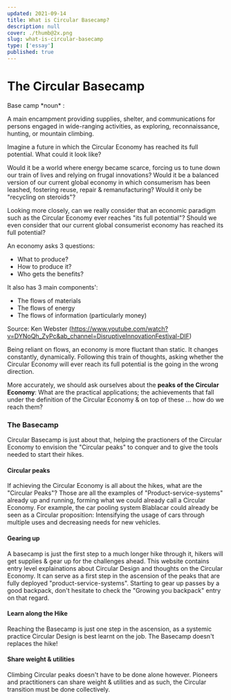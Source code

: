 ```yaml
---
updated: 2021-09-14
title: What is Circular Basecamp?
description: null
cover: ./thumb@2x.png
slug: what-is-circular-basecamp
type: ['essay']
published: true
---
```


# The Circular Basecamp

<SimpleCard width="700px">

<p>
Base camp *noun* :

A main encampment providing supplies, shelter, and communications for persons engaged in wide-ranging activities, as exploring, reconnaissance, hunting, or mountain climbing.</p>

</SimpleCard>

Imagine a future in which the Circular Economy has reached its full potential. What could it look like? 

Would it be a world where energy became scarce, forcing us to tune down our train of lives and relying on frugal innovations? Would it be a balanced version of our current global economy in which consumerism has been leashed, fostering reuse, repair & remanufacturing? Would it only be "recycling on steroids"? 

Looking more closely, can we really consider that an economic paradigm such as the Circular Economy ever reaches "its full potential"? Should we even consider that our current global consumerist economy has reached its full potential? 

An economy asks 3 questions: 
- What to produce?
- How to produce it?
- Who gets the benefits?

It also has 3 main components': 
- The flows of materials 
- The flows of energy
- The flows of information (particularly money)

Source: Ken Webster (https://www.youtube.com/watch?v=DYNoQh_ZyPc&ab_channel=DisruptiveInnovationFestival-DIF)

Being reliant on flows, an economy is more fluctant than static. It changes constantly, dynamically. Following this train of thoughts, asking whether the Circular Economy will ever reach its full potential is the going in the wrong direction. 

More accurately, we should ask ourselves about the **peaks of the Circular Economy**:
What are the practical applications; the achievements that fall under the definition of the Circular Economy & on top of these ... how do we reach them? 

### The Basecamp

Circular Basecamp is just about that, helping the practioners of the Circular Economy to envision the "Circular peaks" to conquer and to give the tools needed to start their hikes. 

<FullWidthImage width="700px"  alt="The Basecamp" src="https://res.cloudinary.com/thisisatriumph/image/upload/v1633979956/Basecamp2_tbnjqa.png" />

#### Circular peaks

If achieving the Circular Economy is all about the hikes, what are the "Circular Peaks"? Those are all the examples of "Product-service-systems" already up and running, forming what we could already call a Circular Economy. For example, the car pooling system Blablacar could already be seen as a Circular proposition: Intensifying the usage of cars through multiple uses and decreasing needs for new vehicles. 

#### Gearing up

A basecamp is just the first step to a much longer hike through it, hikers will get supplies & gear up for the challenges ahead. This website contains entry level explainations about Circular Design and thoughts on the Circular Economy. It can serve as a first step in the ascension of the peaks that are fully deployed "product-service-systems". Starting to gear up passes by a good backpack, don't hesitate to check the "Growing you backpack" entry on that regard.

#### Learn along the Hike 

Reaching the Basecamp is just one step in the ascension, as a systemic practice Circular Design is best learnt on the job. The Basecamp doesn't replaces the hike! 

#### Share weight & utilities 

Climbing Circular peaks doesn't have to be done alone however. Pioneers and practitioners can share weight & utilities and as such, the Circular transition must be done collectively.
